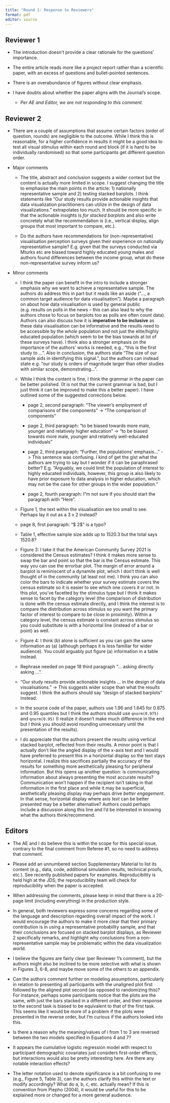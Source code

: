 ```yaml
---
title: "Round 1: Response to Reviewers"
format: pdf
editor: source
---
```


## Reviewer 1

-   The introduction doesn't provide a clear rationale for the questions' importance.

-   The entire article reads more like a project report rather than a scientific paper, with an excess of questions and bullet-pointed sentences.

-   There is an overabundance of figures without clear emphasis.

-   I have doubts about whether the paper aligns with the Journal's scope.

    -   *Per AE and Editor, we are not responding to this comment.*

## Reviewer 2

-   There are a couple of assumptions that assume certain factors (order of question, rounds) are negligible to the outcome. While I think this is reasonable, for a higher confidence in results it might be a good idea to test all visual stimulus within each round and block (if it is hard to be individually randomised) so that some participants get different question order.

-   Major comments

    -   The title, abstract and conclusion suggests a wider context but the content is actually more limited in scope. I suggest changing the title to emphasise the main points in the article: 1) nationally representative sample and 2) testing stacked barplots. I think statements like "Our study results provide actionable insights that data visualization practitioners can utilize in the design of data visualizations." extrapolates too much. It should be more specific in that the actionable insights is *for stacked barplots* and also write concretely what the recommendation is (i.e., vertical display, align groups that most important to compare, etc.).

    -   Do the authors have recommendations for (non-representative) visualisation perception surveys given their experience on nationally representative sample? E.g. given that the surveys conducted via Mturks etc are biased toward highly educated young males and authors found differences between the income group, what do these non-representative survey inform us?

-   Minor comments

    -   I think the paper can benefit in the intro to include a stronger emphasis why we want to achieve a representative sample. The authors do address this in part but it reads like an aside ("..., a common target audience for data visualisation"). Maybe a paragraph on about how data visualisation is used by general public (e.g. results on polls in the news -- this can also lead to why the authors chose to focus on barplots too as polls are often count data). Authors can also discuss how it is **imperative to be inclusive** as these data visualisation can be informative and the results need to be accessible by the *whole* population and not just the elite/highly educated population (which seem to be the bias towards at lot of these surveys have). I think also a stronger emphasis on the importance of the authors' works is needed, e.g., "this is the first study to ...". Also in conclusion, the authors state "The size of our sample aids in identifying this signal.", but the authors can instead state e.g. "our study is orders of magnitude larger than other studies with similar scope, demonstrating...".

    -   While I think the content is fine, I think the grammar in the paper can be better polished. (It is not that the current grammar is bad, but I just think it can be improved to make this a better paper). I have outlined some of the suggested corrections below.

        -   page 2, second paragraph: "The viewer's employment of comparisons of the components" -\> "The comparison of components"

        -   page 2, third paragraph: "to be biased towards more male, younger and relatively higher education" -\> "to be biased towards more male, younger and relatively well-educated individuals"

        -   page 2, third paragraph: "Further, the populations' emphasis..." -\> This sentence was confusing. I kind of get the gist what the authors are trying to say but I wonder if it can be paraphrased better? E.g. "Arguably, we could limit the population of interest to highly educated individuals, however, this group is also likely to have prior exposure to data analysis in higher education, which may not be the case for other groups in the wider population."

        -   page 2, fourth paragraph: I"m not sure if you should start the paragraph with "Here".

    -   FIgure 1, the text within the visualisation are too small to see. Perhaps lay it out as a 3 x 2 instead?

    -   page 8, first paragraph: "\$ 2\$" is a typo?

    -   Table 1, effective sample size adds up to 1520.3 but the total says 1520.8?

    -   Figure 3: I take it that the American Community Survey 2021 is considered the Census estimates? I think it makes more sense to swap the bar and point so that the bar is the Census estimate. This way you can use the errorbar plot. The margin of error around a barplot is reminiscent of a dynamite plot, which I don't think is well thought of in the community (at least not me). I think you can also color the bars to indicate whether your survey estimate covers the census estimate so it is easier to see which one covers it or not. In this plot, you've facetted by the stimulus type but I think it makes sense to facet by the category level (the comparison of distribution is done with the census estimate directly, and I think the interest is to compare the distribution across stimulus so you want the primary factor of interest to compare to be close in proximity). Within a category level, the census estimate is constant across stimulus so you could substitute is with a horizontal line (instead of a bar or point) as well.

    -   Figure 4: I think (b) alone is sufficient as you can gain the same information as (a) (although perhaps it is less familiar for wider audience). You could arguably put figure (a) information in a table instead.

    -   Rephrase needed on page 18 third paragraph "... asking directly asking ...".

    -   "Our study results provide actionable insights ... in the design of data visualisations." -\> This suggests wider scope than what the results suggest. I think the authors should say "design of stacked barplots" instead.

    -   In the source code of the paper, authors use 1.96 and 1.645 for 0.875 and 0.95 quantiles but I think the authors should use `qnorm(0.975)` and `qnorm(0.95)` (I realize it doesn't make much difference in the end but I think you should avoid rounding unnecessary until the presentation of the results).

    -   I do appreciate that the authors present the results using vertical stacked barplot, reflected from their results. A minor point is that I actually don't like the angled display of the x-axis text and I would have preferred to present this in a horizontal display so the text stays horizontal. I realize this sacrifices partially the accuracy of the results for something more aesthetically pleasing for peripheral information. But this opens up another question: is communicating information about always presenting the most accurate results? Communication won't happen if the recipient isn't taking in that information in the first place and while it may be superficial, aesthetically pleasing display may perhaps drive *better engagement*. In that sense, horizontal display where axis text can be better presented may be a better alternative? Authors could perhaps include a discussion along this line and I'd be interested in knowing what the authors think/recommend.

## Editors

-   The AE and I do believe this is within the scope for this special issue, contrary to the final comment from Referee #1, so no need to address that comment.

-   Please add an unnumbered section Supplementary Material to list its content (e.g., data, code, additional simulation results, technical proofs, etc.). See recently published papers for examples. Reproducibility is held high at the JDS; the reproducibility team will check for reproducibility when the paper is accepted.

-   When addressing the comments, please keep in mind that there is a 20-page limit (including everything) in the production style.

-   In general, both reviewers express some concerns regarding some of the language and description regarding overall impact of the work. I would encourage the authors to make it more clear that their primary contribution is in using a representative probability sample, and that their conclusions are focused on stacked barplot displays, as Reviewer 2 specifically remarks, and highlight why conclusions from a non-representative sample may be problematic within the data visualization world.

-   I believe the figures are fairly clear (per Reviewer 1's comment), but the authors might also be inclined to be more selective with what is shown in Figures 3, 6-8, and maybe move some of the others to an appendix.

-   Can the authors comment further on modeling assumptions, particularly in relation to presenting all participants with the unaligned plot first followed by the aligned plot second (as opposed to randomizing this)? For instance, perhaps some participants notice that the plots are the same, with just the bars stacked in a different order, and their response to the second task is biased to be equivalent to that of the first task. This seems like it would be more of a problem if the plots were presented in the reverse order, but I'm curious if the authors looked into this.

-   Is there a reason why the meaning/values of i from 1 to 3 are reversed between the two models specified in Equations 4 and 7?

-   It appears the cumulative logistic regression model with respect to participant demographic covariates just considers first-order effects, but interactions would also be pretty interesting here. Are there any notable interaction effects?

-   The letter notation used to denote significance is a bit confusing to me (e.g., Figure 5, Table 3), can the authors clarify this within the text or modify accordingly? What do a, b, c, etc. actually mean? If this is convention from Piepho (2004), it would be useful for this to be explained more or changed for a more general audience.
